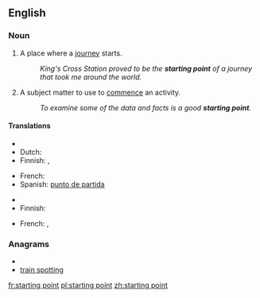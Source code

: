 ==English==

===Noun===
{{en-noun}}

# A place where a [[journey]] starts.
#: ''King's Cross Station proved to be the '''starting point''' of a journey that took me around the world.''
# A subject matter to use to [[commence]] an activity.
#: ''To examine some of the data and facts is a good '''starting point'''.''

====Translations====
{{trans-top|a place where a journey starts}}
* {{trreq|Chinese}}
* Dutch: {{t+|nl|beginpunt|n}}
* Finnish: {{t|fi|lähtöpaikka}},  {{t|fi|lähtöpiste}}
{{trans-mid}}
* French: {{t|fr|point de départ|m}}
* Spanish: [[punto de partida]] {{m}}
{{trans-bottom}}

{{trans-top|a subject matter to use to commence an activity}}
* {{trreq|Chinese}}
* Finnish: {{t-|fi|aloitus}}
{{trans-mid}}
* French: {{t|fr|point de départ|m}},  {{t+|fr|commencement|m}}
{{trans-bottom}}

===Anagrams===
* {{alphagram|agiinnoprsttt}}
* [[train spotting#English|train spotting]]

[[fr:starting point]]
[[pl:starting point]]
[[zh:starting point]]